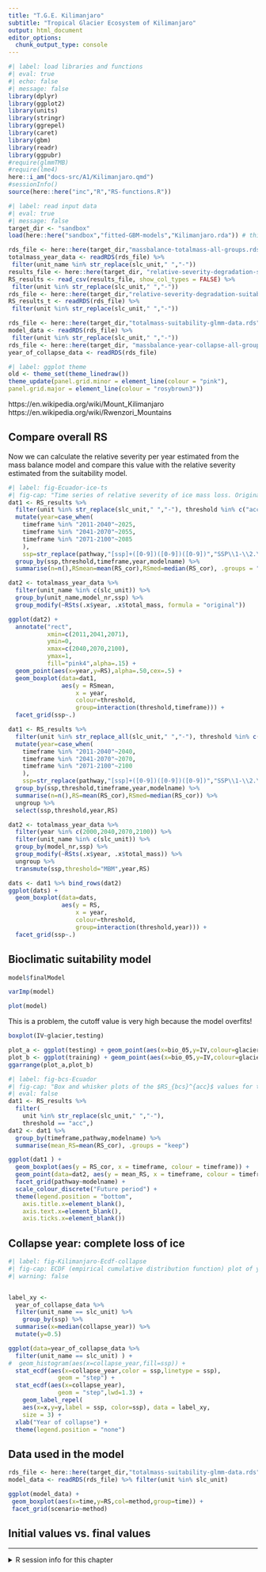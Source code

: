 ```yaml
---
title: "T.G.E. Kilimanjaro"
subtitle: "Tropical Glacier Ecosystem of Kilimanjaro"
output: html_document
editor_options: 
  chunk_output_type: console
---
```


```r
#| label: load libraries and functions
#| eval: true
#| echo: false
#| message: false
library(dplyr)
library(ggplot2)
library(units)
library(stringr)
library(ggrepel)
library(caret)
library(gbm)
library(readr)
library(ggpubr)
#require(glmmTMB)
#require(lme4)
here::i_am("docs-src/A1/Kilimanjaro.qmd")
#sessionInfo()
source(here::here("inc","R","RS-functions.R"))
```

```r
#| label: read input data 
#| eval: true
#| message: false
target_dir <- "sandbox"
load(here::here("sandbox","fitted-GBM-models","Kilimanjaro.rda")) # this includes slc_unit

rds_file <- here::here(target_dir,"massbalance-totalmass-all-groups.rds")
totalmass_year_data <- readRDS(rds_file) %>%
 filter(unit_name %in% str_replace(slc_unit," ","-"))
results_file <- here::here(target_dir, "relative-severity-degradation-suitability-all-tropical-glaciers.csv")
RS_results <- read_csv(results_file, show_col_types = FALSE) %>%
 filter(unit %in% str_replace(slc_unit," ","-"))
rds_file <- here::here(target_dir,"relative-severity-degradation-suitability-all-tropical-glaciers-training-thresholds.rds")
RS_results_t <- readRDS(rds_file) %>%
 filter(unit %in% str_replace(slc_unit," ","-"))

rds_file <- here::here(target_dir,"totalmass-suitability-glmm-data.rds")
model_data <- readRDS(rds_file) %>%
 filter(unit %in% str_replace(slc_unit," ","-"))
rds_file <- here::here(target_dir, "massbalance-year-collapse-all-groups.rds")
year_of_collapse_data <- readRDS(rds_file)

```

```r
#| label: ggplot theme
old <- theme_set(theme_linedraw())
theme_update(panel.grid.minor = element_line(colour = "pink"),
panel.grid.major = element_line(colour = "rosybrown3"))
```

https://en.wikipedia.org/wiki/Mount_Kilimanjaro
https://en.wikipedia.org/wiki/Rwenzori_Mountains

## Compare overall RS 

Now we can calculate the relative severity per year estimated from the mass balance model and compare this value with the relative severity estimated from the suitability model.


```r
#| label: fig-Ecuador-ice-ts
#| fig-cap: "Time series of relative severity of ice mass loss. Original RS formula."
dat1 <- RS_results %>%
  filter(unit %in% str_replace(slc_unit," ","-"), threshold %in% c("acc","ess")) %>%
  mutate(year=case_when(
    timeframe %in% "2011-2040"~2025,
    timeframe %in% "2041-2070"~2055,
    timeframe %in% "2071-2100"~2085
    ),
    ssp=str_replace(pathway,"[ssp]+([0-9])([0-9])([0-9])","SSP\\1-\\2.\\3"),) %>%
  group_by(ssp,threshold,timeframe,year,modelname) %>%
  summarise(n=n(),RSmean=mean(RS_cor),RSmed=median(RS_cor), .groups = "keep")

dat2 <- totalmass_year_data %>%
  filter(unit_name %in% c(slc_unit)) %>%
  group_by(unit_name,model_nr,ssp) %>%
  group_modify(~RSts(.x$year, .x$total_mass, formula = "original")) 

ggplot(dat2) +
  annotate("rect",
           xmin=c(2011,2041,2071),
           ymin=0,
           xmax=c(2040,2070,2100),
           ymax=1,
           fill="pink4",alpha=.15) +
  geom_point(aes(x=year,y=RS),alpha=.50,cex=.5) +
  geom_boxplot(data=dat1,
               aes(y = RSmean, 
                   x = year, 
                   colour=threshold, 
                   group=interaction(threshold,timeframe))) + 
  facet_grid(ssp~.) 
```

```r

dat1 <- RS_results %>%
  filter(unit %in% str_replace_all(slc_unit," ","-"), threshold %in% c("acc","ess")) %>%
  mutate(year=case_when(
    timeframe %in% "2011-2040"~2040,
    timeframe %in% "2041-2070"~2070,
    timeframe %in% "2071-2100"~2100
    ),
    ssp=str_replace(pathway,"[ssp]+([0-9])([0-9])([0-9])","SSP\\1-\\2.\\3"),) %>%
  group_by(ssp,threshold,timeframe,year,modelname) %>%
  summarise(n=n(),RS=mean(RS_cor),RSmed=median(RS_cor)) %>%
  ungroup %>%
  select(ssp,threshold,year,RS)

dat2 <- totalmass_year_data %>%
  filter(year %in% c(2000,2040,2070,2100)) %>%
  filter(unit_name %in% c(slc_unit)) %>%
  group_by(model_nr,ssp) %>%
  group_modify(~RSts(.x$year, .x$total_mass)) %>%
  ungroup %>%
  transmute(ssp,threshold="MBM",year,RS)

dats <- dat1 %>% bind_rows(dat2)
ggplot(dats) +
  geom_boxplot(data=dats,
               aes(y = RS, 
                   x = year, 
                   colour=threshold, 
                   group=interaction(threshold,year))) + 
  facet_grid(ssp~.) 
```

## Bioclimatic suitability model

```r
model$finalModel

varImp(model)

plot(model)
```

This is a problem, the cutoff value is very high because the model overfits!
```r
boxplot(IV~glacier,testing)
```

```r
plot_a <- ggplot(testing) + geom_point(aes(x=bio_05,y=IV,colour=glacier))
plot_b <- ggplot(training) + geom_point(aes(x=bio_05,y=IV,colour=glacier))
ggarrange(plot_a,plot_b)
```

```r
#| label: fig-bcs-Ecuador
#| fig-cap: "Box and whisker plots of the $RS_{bcs}^{acc}$ values for the Tropical Glacier Ecosystem of Ecuador. The middle line represent the location of the median and the box include the distribution from first to third quartile, the location of the mean is marked with an X symbol."
#| eval: false
dat1 <- RS_results %>%
  filter(
    unit %in% str_replace(slc_unit," ","-"), 
    threshold == "acc",)
dat2 <- dat1 %>%
  group_by(timeframe,pathway,modelname) %>%
  summarise(mean_RS=mean(RS_cor), .groups = "keep")

ggplot(dat1 ) +
  geom_boxplot(aes(y = RS_cor, x = timeframe, colour = timeframe)) +
  geom_point(data=dat2, aes(y = mean_RS, x = timeframe, colour = timeframe),pch=4,cex=2) +
  facet_grid(pathway~modelname) +
  scale_colour_discrete("Future period") +
  theme(legend.position = "bottom",
    axis.title.x=element_blank(),
    axis.text.x=element_blank(),
    axis.ticks.x=element_blank())
```


## Collapse year: complete loss of ice

```r
#| label: fig-Kilimanjaro-Ecdf-collapse
#| fig-cap: ECDF (empirical cumulative distribution function) plot of year of collapse for all models (black line) and for each shared socioeconomic pathways (SSP, labeled lines).
#| warning: false


label_xy <- 
  year_of_collapse_data %>%
  filter(unit_name == slc_unit) %>%
    group_by(ssp) %>%
  summarise(x=median(collapse_year)) %>%
  mutate(y=0.5)

ggplot(data=year_of_collapse_data %>%
  filter(unit_name == slc_unit) ) +
#  geom_histogram(aes(x=collapse_year,fill=ssp)) +
  stat_ecdf(aes(x=collapse_year,color = ssp,linetype = ssp), 
              geom = "step") +
  stat_ecdf(aes(x=collapse_year), 
              geom = "step",lwd=1.3) +
    geom_label_repel(
    aes(x=x,y=y,label = ssp, color=ssp), data = label_xy,
    size = 3) +
  xlab("Year of collapse") + 
  theme(legend.position = "none")

```


## Data used in the model


```r
rds_file <- here::here(target_dir,"totalmass-suitability-glmm-data.rds")
model_data <- readRDS(rds_file) %>% filter(unit %in% slc_unit)

ggplot(model_data) +
 geom_boxplot(aes(x=time,y=RS,col=method,group=time)) +
 facet_grid(scenario~method)
```

## Initial values vs. final values


----

<details><summary>R session info for this chapter </summary>

```r
sessionInfo()
```
</details>